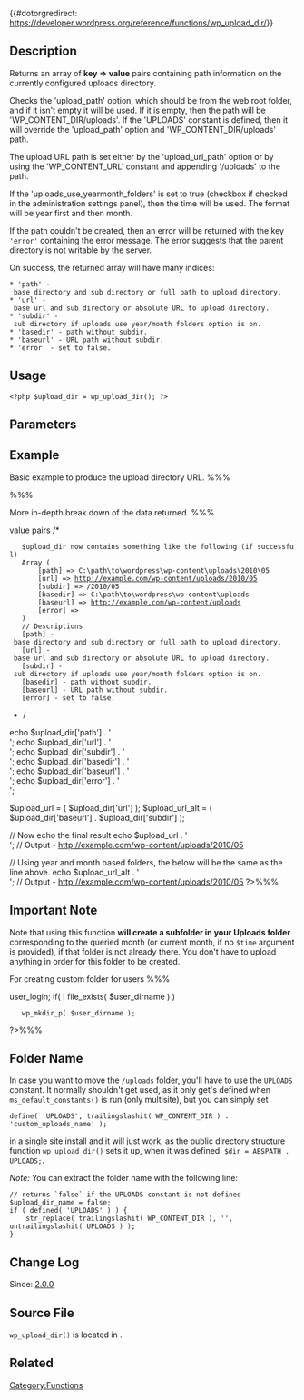 {{#dotorgredirect: https://developer.wordpress.org/reference/functions/wp_upload_dir/}}

{{Languages|
{{en|Plugin API/Filter Reference/upload dir}}
{{zh-cn|Plugin API/Filter Reference/upload dir}}
}}
== Description ==
Returns an array of '''key => value''' pairs containing path information on the currently configured uploads directory.

Checks the 'upload_path' option, which should be from the web root folder, and if it isn't empty it will be used. If it is empty, then the path will be 'WP_CONTENT_DIR/uploads'. If the 'UPLOADS' constant is defined, then it will override the 'upload_path' option and 'WP_CONTENT_DIR/uploads' path.

The upload URL path is set either by the 'upload_url_path' option or by using the 'WP_CONTENT_URL' constant and appending '/uploads' to the path.

If the 'uploads_use_yearmonth_folders' is set to true (checkbox if checked in the administration settings panel), then the time will be used. The format will be year first and then month.

If the path couldn't be created, then an error will be returned with the key <tt>'error'</tt> containing the error message. The error suggests that the parent directory is not writable by the server.

On success, the returned array will have many indices:
 * 'path' - base directory and sub directory or full path to upload directory.
 * 'url' - base url and sub directory or absolute URL to upload directory.
 * 'subdir' - sub directory if uploads use year/month folders option is on.
 * 'basedir' - path without subdir.
 * 'baseurl' - URL path without subdir.
 * 'error' - set to false.

== Usage ==
<pre>
<?php $upload_dir = wp_upload_dir(); ?>
</pre>

== Parameters ==

{{Parameter|$time|string|Time formatted in 'yyyy/mm'.|optional|null}}

== Example ==
Basic example to produce the upload directory URL.
%%%<?php $upload_dir = wp_upload_dir(); ?>
<?php echo $upload_dir['baseurl']; ?>%%%

More in-depth break down of the data returned.
%%%<?php
$upload_dir = wp_upload_dir(); // Array of key => value pairs
/*
	$upload_dir now contains something like the following (if successful)
	Array (
		[path] => C:\path\to\wordpress\wp-content\uploads\2010\05
		[url] => http://example.com/wp-content/uploads/2010/05
		[subdir] => /2010/05
		[basedir] => C:\path\to\wordpress\wp-content\uploads
		[baseurl] => http://example.com/wp-content/uploads
		[error] =>
	)
	// Descriptions
	[path] - base directory and sub directory or full path to upload directory.
	[url] - base url and sub directory or absolute URL to upload directory.
	[subdir] - sub directory if uploads use year/month folders option is on.
	[basedir] - path without subdir.
	[baseurl] - URL path without subdir.
	[error] - set to false.
*/

echo $upload_dir['path'] . '<br />';
echo $upload_dir['url'] . '<br />';
echo $upload_dir['subdir'] . '<br />';
echo $upload_dir['basedir'] . '<br />';
echo $upload_dir['baseurl'] . '<br />';
echo $upload_dir['error'] . '<br />';

$upload_url = ( $upload_dir['url'] );
$upload_url_alt = ( $upload_dir['baseurl'] . $upload_dir['subdir'] );

// Now echo the final result
echo $upload_url . '<br />'; // Output - http://example.com/wp-content/uploads/2010/05

// Using year and month based folders, the below will be the same as the line above.
echo $upload_url_alt . '<br />'; // Output - http://example.com/wp-content/uploads/2010/05
?>%%%

== Important Note ==
Note that using this function <strong>will create a subfolder in your Uploads folder</strong> corresponding to the queried month (or current month, if no <tt>$time</tt> argument is provided), if that folder is not already there. You don't have to upload anything in order for this folder to be created.

For creating custom folder for users
%%%<?php 
global $current_user;
get_currentuserinfo();

$upload_dir = wp_upload_dir(); 
$user_dirname = $upload_dir['basedir'].'/'.$current_user->user_login;
if( ! file_exists( $user_dirname ) )
	wp_mkdir_p( $user_dirname );
?>%%%

== Folder Name ==

In case you want to move the <tt>/uploads</tt> folder, you'll have to use the <tt>UPLOADS</tt> constant. It normally shouldn't get used, as it only get's defined when <tt>ms_default_constants()</tt> is run (only multisite), but you can simply set 

<pre>
define( 'UPLOADS', trailingslashit( WP_CONTENT_DIR ) . 'custom_uploads_name' );
</pre>

in a single site install and it will just work, as the public directory structure function <tt>wp_upload_dir()</tt> sets it up, when it was defined: <tt>$dir = ABSPATH . UPLOADS;</tt>.

''Note:'' You can extract the folder name with the following line:

<pre>
// returns `false` if the UPLOADS constant is not defined
$upload_dir_name = false;
if ( defined( 'UPLOADS' ) ) {
	str_replace( trailingslashit( WP_CONTENT_DIR ), '', untrailingslashit( UPLOADS ) );
}
</pre>

== Change Log ==

Since: [[Version 2.0|2.0.0]]

== Source File ==

<tt>wp_upload_dir()</tt> is located in {{Trac|wp-includes/functions.php}}.

== Related ==

{{Directory URL Tags}}
{{Tag Footer}}

[[Category:Functions]]